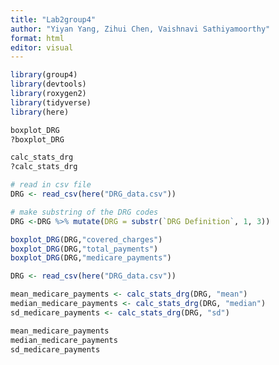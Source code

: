 ```yaml
---
title: "Lab2group4"
author: "Yiyan Yang, Zihui Chen, Vaishnavi Sathiyamoorthy"
format: html
editor: visual
---
```


```r
library(group4)
library(devtools)
library(roxygen2)
library(tidyverse)
library(here)
```

```r
boxplot_DRG
?boxplot_DRG
```

```r
calc_stats_drg
?calc_stats_drg
```

```r
# read in csv file
DRG <- read_csv(here("DRG_data.csv"))

# make substring of the DRG codes
DRG <-DRG %>% mutate(DRG = substr(`DRG Definition`, 1, 3))
```


```r
boxplot_DRG(DRG,"covered_charges")
boxplot_DRG(DRG,"total_payments")
boxplot_DRG(DRG,"medicare_payments")
```

```r
DRG <- read_csv(here("DRG_data.csv"))

mean_medicare_payments <- calc_stats_drg(DRG, "mean")
median_medicare_payments <- calc_stats_drg(DRG, "median")
sd_medicare_payments <- calc_stats_drg(DRG, "sd")

mean_medicare_payments
median_medicare_payments
sd_medicare_payments
```




